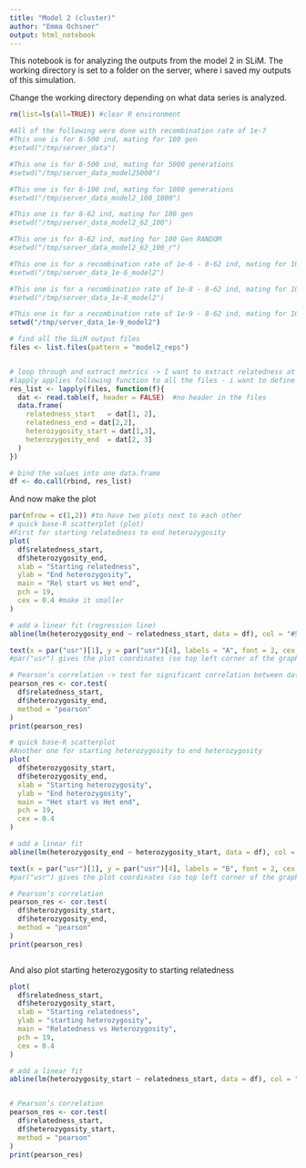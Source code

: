 ```yaml
---
title: "Model 2 (cluster)"
author: "Emma Ochsner"
output: html_notebook
---
```


This notebook is for analyzing the outputs from the model 2 in SLiM. 
The working directory is set to a folder on the server, where i saved my outputs of this simulation.

Change the working directory depending on what data series is analyzed.

```r
rm(list=ls(all=TRUE)) #clear R environment

#All of the following were done with recombination rate of 1e-7
#This one is for 8-500 ind, mating for 100 gen
#setwd("/tmp/server_data")

#This one is for 8-500 ind, mating for 5000 generations
#setwd("/tmp/server_data_model25000")

#This one is for 8-100 ind, mating for 1000 generations
#setwd("/tmp/server_data_model2_100_1000")

#This one is for 8-62 ind, mating for 100 gen
#setwd("/tmp/server_data_model2_62_100")

#This one is for 8-62 ind, mating for 100 Gen RANDOM
#setwd("/tmp/server_data_model2_62_100_r")

#This one is for a recombination rate of 1e-6 - 8-62 ind, mating for 100 Gen RANDOM
#setwd("/tmp/server_data_1e-6_model2")

#This one is for a recombination rate of 1e-8 - 8-62 ind, mating for 100 Gen RANDOM
#setwd("/tmp/server_data_1e-8_model2")

#This one is for a recombination rate of 1e-9 - 8-62 ind, mating for 100 Gen RANDOM
setwd("/tmp/server_data_1e-9_model2")

# find all the SLiM output files
files <- list.files(pattern = "model2_reps")


# loop through and extract metrics -> I want to extract relatedness at the beginning and heterozygosity at the end
#lapply applies following function to all the files - i want to define the different values in the files
res_list <- lapply(files, function(f){
  dat <- read.table(f, header = FALSE)  #no header in the files
  data.frame(
    relatedness_start   = dat[1, 2],
    relatedness_end = dat[2,2],
    heterozygosity_start = dat[1,3],
    heterozygosity_end  = dat[2, 3]
  )
})

# bind the values into one data.frame
df <- do.call(rbind, res_list)

```


And now make the plot
```r

par(mfrow = c(1,2)) #to have two plots next to each other
# quick base‐R scatterplot (plot)
#First for starting relatedness to end heterozygosity
plot(
  df$relatedness_start,
  df$heterozygosity_end,
  xlab = "Starting relatedness",
  ylab = "End heterozygosity",
  main = "Rel start vs Het end",
  pch = 19,
  cex = 0.4 #make it smaller
)

# add a linear fit (regression line)
abline(lm(heterozygosity_end ~ relatedness_start, data = df), col = "#54BFB7FF", lwd = 2)

text(x = par("usr")[1], y = par("usr")[4], labels = "A", font = 2, cex = 1.1, adj = c(-0.5, 1.5)) 
#par("usr") gives the plot coordinates (so top left corner of the graph - 1 & 4), then labels = ... gives the plot a label, and then make it bold and larger, and adj places the label correctly

# Pearson’s correlation -> test for significant correlation between data points
pearson_res <- cor.test(
  df$relatedness_start,
  df$heterozygosity_end,
  method = "pearson"
)
print(pearson_res)

# quick base‐R scatterplot
#Another one for starting heterozygosity to end heterozygosity
plot(
  df$heterozygosity_start,
  df$heterozygosity_end,
  xlab = "Starting heterozygosity",
  ylab = "End heterozygosity",
  main = "Het start vs Het end",
  pch = 19,
  cex = 0.4
)

# add a linear fit
abline(lm(heterozygosity_end ~ heterozygosity_start, data = df), col = "#54BFB7FF", lwd = 2)

text(x = par("usr")[1], y = par("usr")[4], labels = "B", font = 2, cex = 1.1, adj = c(-0.5, 1.5)) 
#par("usr") gives the plot coordinates (so top left corner of the graph - 1 & 4), then labels = ... gives the plot a label, and then make it bold and larger, and adj places the label correctly

# Pearson’s correlation
pearson_res <- cor.test(
  df$heterozygosity_start,
  df$heterozygosity_end,
  method = "pearson"
)
print(pearson_res)



```

And also plot starting heterozygosity to starting relatedness

```r

plot(
  df$relatedness_start,
  df$heterozygosity_start,
  xlab = "Starting relatedness",
  ylab = "starting heterozygosity",
  main = "Relatedness vs Heterozygosity",
  pch = 19,
  cex = 0.4
)

# add a linear fit
abline(lm(heterozygosity_start ~ relatedness_start, data = df), col = "#54BFB7FF", lwd = 2)


# Pearson’s correlation
pearson_res <- cor.test(
  df$relatedness_start,
  df$heterozygosity_start,
  method = "pearson"
)
print(pearson_res)

```

